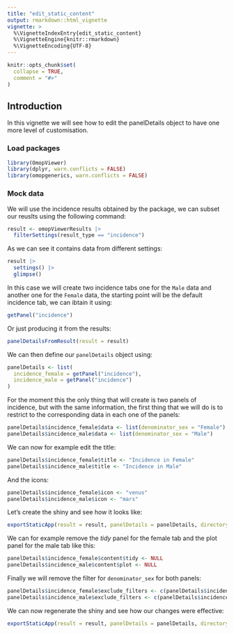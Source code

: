 ```yaml
---
title: "edit_static_content"
output: rmarkdown::html_vignette
vignette: >
  %\VignetteIndexEntry{edit_static_content}
  %\VignetteEngine{knitr::rmarkdown}
  %\VignetteEncoding{UTF-8}
---
```


```r
knitr::opts_chunk$set(
  collapse = TRUE,
  comment = "#>"
)
```

## Introduction

In this vignette we will see how to edit the panelDetails object to have one more level of customisation.

### Load packages

```r
library(OmopViewer)
library(dplyr, warn.conflicts = FALSE)
library(omopgenerics, warn.conflicts = FALSE)
```

### Mock data

We will use the incidence results obtained by the package, we can subset our reuslts using the following command:

```r
result <- omopViewerResults |> 
  filterSettings(result_type == "incidence")
```

As we can see it contains data from different settings:

```r
result |>
  settings() |>
  glimpse()
```

In this case we will create two incidence tabs one for the `Male` data and another one for the `Female` data, the starting point will be the default incidence tab, we can ibtain it using:

```r
getPanel("incidence")
```

Or just producing it from the results:

```r
panelDetailsFromResult(result = result)
```

We can then define our `panelDetails` object using:

```r
panelDetails <- list(
  incidence_female = getPanel("incidence"),
  incidence_male = getPanel("incidence")
)
```

For the moment this the only thing that will create is two panels of incidence, but with the same information, the first thing that we will do is to restrict to the corresponding data in each one of the panels:

```r
panelDetails$incidence_female$data <- list(denominator_sex = "Female")
panelDetails$incidence_male$data <- list(denominator_sex = "Male")
```

We can now for example edit the title:
```r
panelDetails$incidence_female$title <- "Incidence in Female"
panelDetails$incidence_male$title <- "Incidence in Male"
```

And the icons:
```r
panelDetails$incidence_female$icon <- "venus"
panelDetails$incidence_male$icon <- "mars"
```

Let's create the shiny and see how it looks like:

```r
exportStaticApp(result = result, panelDetails = panelDetails, directory = tempdir())
```

We can for example remove the *tidy* panel for the female tab and the plot panel for the male tab like this:

```r
panelDetails$incidence_female$content$tidy <- NULL
panelDetails$incidence_male$content$plot <- NULL
```

Finally we will remove the filter for `denominator_sex` for both panels:

```r
panelDetails$incidence_female$exclude_filters <- c(panelDetails$incidence_female$exclude_filters, "denominator_sex")
panelDetails$incidence_male$exclude_filters <- c(panelDetails$incidence_male$exclude_filters, "denominator_sex")
```

We can now regenerate the shiny and see how our changes were effective:

```r
exportStaticApp(result = result, panelDetails = panelDetails, directory = tempdir())
```
